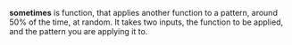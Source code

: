'''sometimes''' is function, that applies another function to a pattern, around 50% of the time, at random. It takes two inputs, the function to be applied, and the pattern you are applying it to.